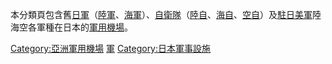 本分類頁包含舊[[日軍|日軍]]（[[日本陸軍|陸軍]]、[[日本海軍|海軍]]）、[[自衛隊|自衛隊]]（[[陸上自衛隊|陸自]]、[[海上自衛隊|海自]]、[[航空自衛隊|空自]]）及[[駐日美軍|駐日美軍]]陸海空各軍種在日本的[[軍用機場|軍用機場]]。

[[Category:亞洲軍用機場|Category:亞洲軍用機場]]
[[Category:日本機場|軍]]
[[Category:日本軍事設施|Category:日本軍事設施]]